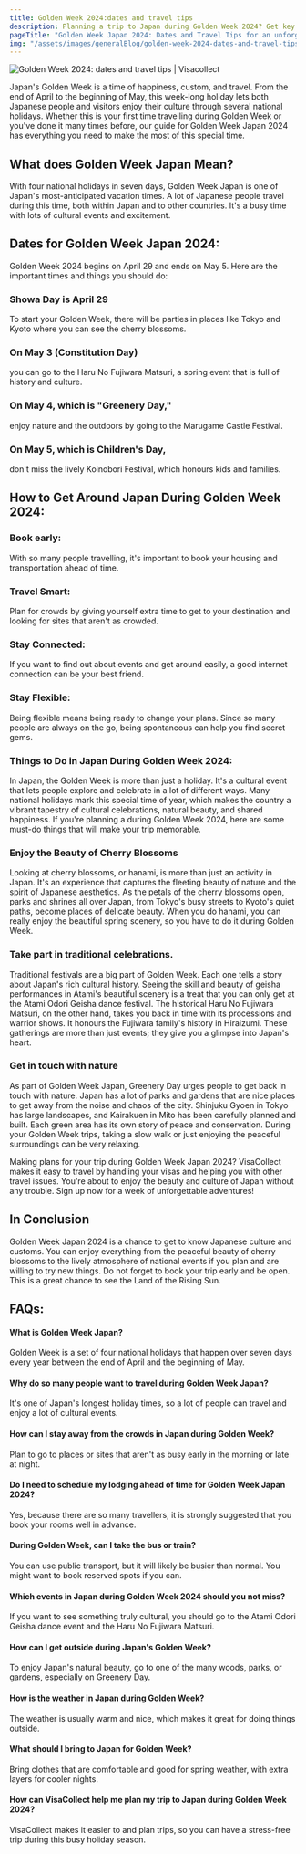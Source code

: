 ```yaml
---
title: Golden Week 2024:dates and travel tips
description: Planning a trip to Japan during Golden Week 2024? Get key dates and travel tips to navigate crowds, book transportation, and enjoy the best of Japan's long holiday.
pageTitle: "Golden Week Japan 2024: Dates and Travel Tips for an unforgettable experience"
img: "/assets/images/generalBlog/golden-week-2024-dates-and-travel-tips.webp"
---
```


<BlogContentHero className="mt-0">
    <img
        src="/assets/images/generalBlog/golden-week-2024-dates-and-travel-tips.webp"
        alt="Golden Week 2024: dates and travel tips | Visacollect"
    />
</BlogContentHero>

Japan's Golden Week is a time of happiness, custom, and travel. From the end of April to the beginning of May, this week-long holiday lets both Japanese people and visitors enjoy their culture through several national holidays. Whether this is your first time travelling during Golden Week or you've done it many times before, our guide for Golden Week Japan 2024 has everything you need to make the most of this special time.

## What does Golden Week Japan Mean?

With four national holidays in seven days, Golden Week Japan is one of Japan's most-anticipated vacation times. A lot of Japanese people travel during this time, both within Japan and to other countries. It's a busy time with lots of cultural events and excitement.

## Dates for Golden Week Japan 2024:

Golden Week 2024 begins on April 29 and ends on May 5. Here are the important times and things you should do:

### Showa Day is April 29

To start your Golden Week, there will be parties in places like Tokyo and Kyoto where you can see the cherry blossoms.

### On May 3 (Constitution Day)

you can go to the Haru No Fujiwara Matsuri, a spring event that is full of history and culture.

### On May 4, which is "Greenery Day,"

enjoy nature and the outdoors by going to the Marugame Castle Festival.

### On May 5, which is Children's Day,

don't miss the lively Koinobori Festival, which honours kids and families.

## How to Get Around Japan During Golden Week 2024:

### Book early:

With so many people travelling, it's important to book your housing and transportation ahead of time.

### Travel Smart:

Plan for crowds by giving yourself extra time to get to your destination and looking for sites that aren't as crowded.

### Stay Connected:

If you want to find out about events and get around easily, a good internet connection can be your best friend.

### Stay Flexible:

Being flexible means being ready to change your plans. Since so many people are always on the go, being spontaneous can help you find secret gems.

### Things to Do in Japan During Golden Week 2024:

In Japan, the Golden Week is more than just a holiday. It's a cultural event that lets people explore and celebrate in a lot of different ways. Many national holidays mark this special time of year, which makes the country a vibrant tapestry of cultural celebrations, natural beauty, and shared happiness. If you're planning a <LinkText href="/jp" text="trip to Japan" /> during Golden Week 2024, here are some must-do things that will make your trip memorable.

### Enjoy the Beauty of Cherry Blossoms

Looking at cherry blossoms, or hanami, is more than just an activity in Japan. It's an experience that captures the fleeting beauty of nature and the spirit of Japanese aesthetics. As the petals of the cherry blossoms open, parks and shrines all over Japan, from Tokyo's busy streets to Kyoto's quiet paths, become places of delicate beauty. When you do hanami, you can really enjoy the beautiful spring scenery, so you have to do it during Golden Week.

### Take part in traditional celebrations.

Traditional festivals are a big part of Golden Week. Each one tells a story about Japan's rich cultural history. Seeing the skill and beauty of geisha performances in Atami's beautiful scenery is a treat that you can only get at the Atami Odori Geisha dance festival. The historical Haru No Fujiwara Matsuri, on the other hand, takes you back in time with its processions and warrior shows. It honours the Fujiwara family's history in Hiraizumi. These gatherings are more than just events; they give you a glimpse into Japan's heart.

### Get in touch with nature

As part of Golden Week Japan, Greenery Day urges people to get back in touch with nature. Japan has a lot of parks and gardens that are nice places to get away from the noise and chaos of the city. Shinjuku Gyoen in Tokyo has large landscapes, and Kairakuen in Mito has been carefully planned and built. Each green area has its own story of peace and conservation. During your Golden Week trips, taking a slow walk or just enjoying the peaceful surroundings can be very relaxing.

Making plans for your trip during Golden Week Japan 2024? VisaCollect makes it easy to travel by handling your visas and helping you with other travel issues. You're about to enjoy the beauty and culture of Japan without any trouble. Sign up now for a week of unforgettable adventures!

## In Conclusion

Golden Week Japan 2024 is a chance to get to know Japanese culture and customs. You can enjoy everything from the peaceful beauty of cherry blossoms to the lively atmosphere of national events if you plan and are willing to try new things. Do not forget to book your trip early and be open. This is a great chance to see the Land of the Rising Sun.

## FAQs:

#### What is Golden Week Japan?

Golden Week is a set of four national holidays that happen over seven days every year between the end of April and the beginning of May.

#### Why do so many people want to travel during Golden Week Japan?

It's one of Japan's longest holiday times, so a lot of people can travel and enjoy a lot of cultural events.

#### How can I stay away from the crowds in Japan during Golden Week?

Plan to go to places or sites that aren't as busy early in the morning or late at night.

#### Do I need to schedule my lodging ahead of time for Golden Week Japan 2024?

Yes, because there are so many travellers, it is strongly suggested that you book your rooms well in advance.

#### During Golden Week, can I take the bus or train?

You can use public transport, but it will likely be busier than normal. You might want to book reserved spots if you can.

#### Which events in Japan during Golden Week 2024 should you not miss?

If you want to see something truly cultural, you should go to the Atami Odori Geisha dance event and the Haru No Fujiwara Matsuri.

#### How can I get outside during Japan's Golden Week?

To enjoy Japan's natural beauty, go to one of the many woods, parks, or gardens, especially on Greenery Day.

#### How is the weather in Japan during Golden Week?

The weather is usually warm and nice, which makes it great for doing things outside.

#### What should I bring to Japan for Golden Week?

Bring clothes that are comfortable and good for spring weather, with extra layers for cooler nights.

#### How can VisaCollect help me plan my trip to Japan during Golden Week 2024?

VisaCollect makes it easier to <LinkText href="/" text="get visas online" /> and plan trips, so you can have a stress-free trip during this busy holiday season.
